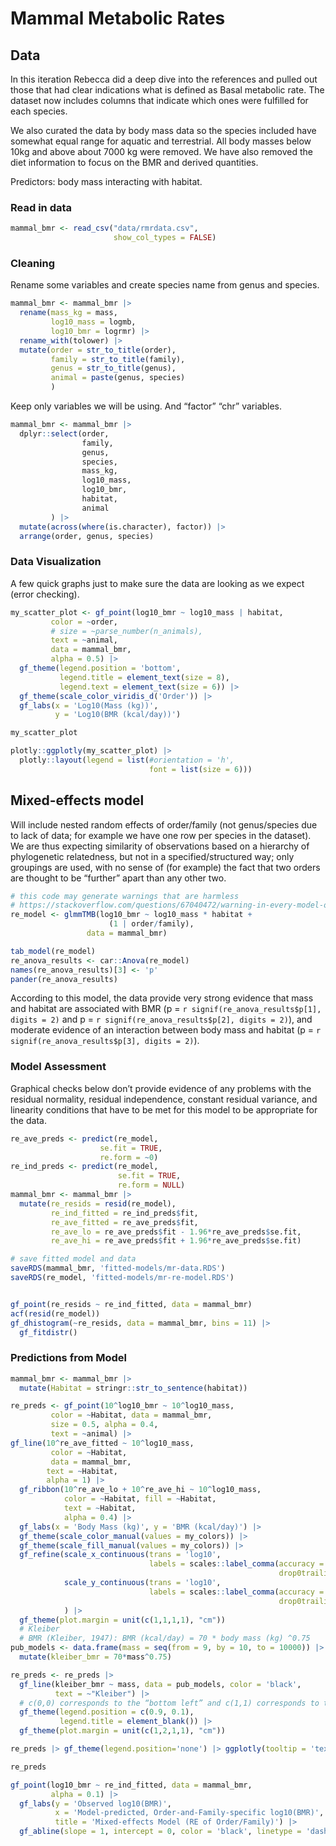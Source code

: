# Mammal Metabolic Rates

## Data

In this iteration Rebecca did a deep dive into the references and pulled out those that had clear indications what is defined as Basal metabolic rate. The dataset now includes  columns that indicate which ones were fulfilled for each species. 

We also curated the data by body mass data so the species included have somewhat equal range for aquatic and terrestrial. All body masses below 10kg and above about 7000 kg were removed. We have also removed the diet information to focus on the BMR and derived quantities.

Predictors: body mass interacting with habitat.


### Read in data 

```r
mammal_bmr <- read_csv("data/rmrdata.csv",
                       show_col_types = FALSE)
```


### Cleaning

Rename some variables and create species name from genus and species. 

```r
mammal_bmr <- mammal_bmr |>
  rename(mass_kg = mass,
         log10_mass = logmb,
         log10_bmr = logrmr) |>
  rename_with(tolower) |>
  mutate(order = str_to_title(order),
         family = str_to_title(family),
         genus = str_to_title(genus),
         animal = paste(genus, species)
         )
```

Keep only variables we will be using. And "factor" "chr" variables.

```r
mammal_bmr <- mammal_bmr |>
  dplyr::select(order,
                family,
                genus,
                species, 
                mass_kg,
                log10_mass,
                log10_bmr,
                habitat,
                animal
         ) |>
  mutate(across(where(is.character), factor)) |>
  arrange(order, genus, species)
```

### Data Visualization
A few quick graphs just to make sure the data are looking as we expect (error checking).


```r
my_scatter_plot <- gf_point(log10_bmr ~ log10_mass | habitat,
         color = ~order,
         # size = ~parse_number(n_animals),
         text = ~animal,
         data = mammal_bmr,
         alpha = 0.5) |>
  gf_theme(legend.position = 'bottom',
           legend.title = element_text(size = 8),
           legend.text = element_text(size = 6)) |>
  gf_theme(scale_color_viridis_d('Order')) |>
  gf_labs(x = 'Log10(Mass (kg))',
          y = 'Log10(BMR (kcal/day))') 
```

```r
my_scatter_plot
```

```r
plotly::ggplotly(my_scatter_plot) |>
  plotly::layout(legend = list(#orientation = 'h',
                               font = list(size = 6)))
```

## Mixed-effects model 

Will include nested random effects of order/family (not genus/species due to lack of data; for example we have one row per species in the dataset). We are thus expecting similarity of observations based on a hierarchy of phylogenetic relatedness, but not in a specified/structured way; only groupings are used, with no sense of (for example) the fact that two orders are thought to be "further" apart than any other two.

```r
# this code may generate warnings that are harmless
# https://stackoverflow.com/questions/67040472/warning-in-every-model-of-glmmtmb-givecsparse
re_model <- glmmTMB(log10_bmr ~ log10_mass * habitat +
                      (1 | order/family),
                 data = mammal_bmr)

tab_model(re_model) 
re_anova_results <- car::Anova(re_model)
names(re_anova_results)[3] <- 'p'
pander(re_anova_results)
```

According to this model, the data provide very strong evidence that mass and habitat are associated with BMR (p = `r signif(re_anova_results$p[1], digits = 2)` and p = `r signif(re_anova_results$p[2], digits = 2)`), and moderate evidence of an interaction between body mass and habitat (p = `r signif(re_anova_results$p[3], digits = 2)`).

### Model Assessment

Graphical checks below don't provide evidence of any problems with the residual normality, residual independence, constant residual variance, and linearity conditions that have to be met for this model to be appropriate for the data.

```r
re_ave_preds <- predict(re_model, 
                    se.fit = TRUE,
                    re.form = ~0)
re_ind_preds <- predict(re_model,
                        se.fit = TRUE,
                        re.form = NULL)
mammal_bmr <- mammal_bmr |>
  mutate(re_resids = resid(re_model),
         re_ind_fitted = re_ind_preds$fit,
         re_ave_fitted = re_ave_preds$fit,
         re_ave_lo = re_ave_preds$fit - 1.96*re_ave_preds$se.fit,
         re_ave_hi = re_ave_preds$fit + 1.96*re_ave_preds$se.fit)

# save fitted model and data
saveRDS(mammal_bmr, 'fitted-models/mr-data.RDS')
saveRDS(re_model, 'fitted-models/mr-re-model.RDS')


gf_point(re_resids ~ re_ind_fitted, data = mammal_bmr)
acf(resid(re_model))
gf_dhistogram(~re_resids, data = mammal_bmr, bins = 11) |>
  gf_fitdistr()
```

### Predictions from Model

```r
mammal_bmr <- mammal_bmr |>
  mutate(Habitat = stringr::str_to_sentence(habitat))

re_preds <- gf_point(10^log10_bmr ~ 10^log10_mass,
         color = ~Habitat, data = mammal_bmr,
         size = 0.5, alpha = 0.4,
         text = ~animal) |>
gf_line(10^re_ave_fitted ~ 10^log10_mass,
         color = ~Habitat,
         data = mammal_bmr,
        text = ~Habitat,
        alpha = 1) |>
  gf_ribbon(10^re_ave_lo + 10^re_ave_hi ~ 10^log10_mass,
            color = ~Habitat, fill = ~Habitat,
            text = ~Habitat,
            alpha = 0.4) |>
  gf_labs(x = 'Body Mass (kg)', y = 'BMR (kcal/day)') |> 
  gf_theme(scale_color_manual(values = my_colors)) |>
  gf_theme(scale_fill_manual(values = my_colors)) |>
  gf_refine(scale_x_continuous(trans = 'log10',
                               labels = scales::label_comma(accuracy = 0.001,
                                                            drop0trailing = TRUE)),
            scale_y_continuous(trans = 'log10',
                               labels = scales::label_comma(accuracy = 0.001,
                                                            drop0trailing = TRUE))
            ) |>
  gf_theme(plot.margin = unit(c(1,1,1,1), "cm"))
  # Kleiber
  # BMR (Kleiber, 1947): BMR (kcal/day) = 70 * body mass (kg) ^0.75
pub_models <- data.frame(mass = seq(from = 9, by = 10, to = 10000)) |>
  mutate(kleiber_bmr = 70*mass^0.75)

re_preds <- re_preds |>
  gf_line(kleiber_bmr ~ mass, data = pub_models, color = 'black', 
          text = ~"Kleiber") |> 
  # c(0,0) corresponds to the “bottom left” and c(1,1) corresponds to the “top right” position
  gf_theme(legend.position = c(0.9, 0.1),
           legend.title = element_blank()) |>
  gf_theme(plot.margin = unit(c(1,2,1,1), "cm"))

re_preds |> gf_theme(legend.position='none') |> ggplotly(tooltip = 'text')
```

```r
re_preds
```


```r
gf_point(log10_bmr ~ re_ind_fitted, data = mammal_bmr,
         alpha = 0.1) |>
  gf_labs(y = 'Observed log10(BMR)',
          x = 'Model-predicted, Order-and-Family-specific log10(BMR)',
          title = 'Mixed-effects Model (RE of Order/Family)') |>
  gf_abline(slope = 1, intercept = 0, color = 'black', linetype = 'dashed')
```

